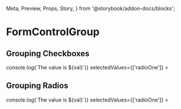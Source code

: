   Meta,
  Preview,
  Props,
  Story,
} from '@storybook/addon-docs/blocks';


<Meta component={FormControlGroup} title="Components/Molecules/Form Controls/FormControlGroup" />

# FormControlGroup
<Description of={FormControlGroup} />
<Props of={FormControlGroup} />

## Grouping Checkboxes
<Preview>
  <Story name="Form Control Group with Checkboxes">
    <form>
      <FormControlGroup
        label="Test Group"
        name="myGroup"
        handleChange={val => console.log(`The value is ${val}`)}
        selectedValues={['radioOne']}
      >
        <Checkbox
          label="Checkbox 1"
          value="checkboxOne"
        />
        <Checkbox
          label="Checkbox 2"
          value="CheckboxTwo"
        />
      </FormControlGroup>
    </form>
  </Story>
</Preview>

## Grouping Radios
<Preview>
  <Story name="Form Control Group with Radios">
    <form>
      <FormControlGroup
        label="Test Group"
        name="myGroup"
        handleChange={val => console.log(`The value is ${val}`)}
        selectedValues={['radioOne']}
      >
        <Radio
          label="Radio 1"
          value="radioOne"
        />
        <Radio
          label="Radio 2"
          value="radioTwo"
        />
      </FormControlGroup>
    </form>
  </Story>
</Preview>
